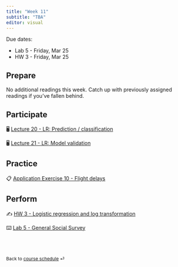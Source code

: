 ```yaml
---
title: "Week 11"
subtitle: "TBA"
editor: visual
---
```


::: callout-important
Due dates:

-   Lab 5 - Friday, Mar 25
-   HW 3 - Friday, Mar 25
:::

## Prepare

No additional readings this week.
Catch up with previously assigned readings if you've fallen behind.

## Participate

🖥️ [Lecture 20 - LR: Prediction / classification](/slides/lec-20.html)

🖥️ [Lecture 21 - LR: Model validation](/slides/lec-21.html)

## Practice

📋 [Application Exercise 10 - Flight delays](/ae/ae-10-flight-delays.html)

## Perform

✍️ [HW 3 - Logistic regression and log transformation](/hw/hw-3.html)

⌨️ [Lab 5 - General Social Survey](labs/lab-5.html)

<br><br>

::: {style="font-size: 0.875em;"}
Back to [course schedule](/ "Course schedule") ⏎
:::
